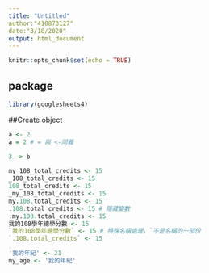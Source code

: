 ```yaml
---
title: "Untitled"
author:"410873127"
date:"3/18/2020"
output: html_document
---
```


```r
knitr::opts_chunk$set(echo = TRUE)
```

## package

```r
library(googlesheets4)
```

##Create object

```r
a <- 2
a = 2 # = 與 <-同義

3 -> b
```

```r
my_108_total_credits <- 15
_108_total_credits <- 15
108_total_credits <- 15
_my_108_total_credits <- 15
my.108.total_credits <- 15
.108.total_credits <- 15 # 隱藏變數
.my.108.total_credits <- 15
我的108學年總學分數 <- 15
`我的108學年總學分數` <- 15 # 特殊名稱處理，`不是名稱的一部份
`.108.total_credits` <- 15
```

```r
'我的年紀' <- 21
my_age <- '我的年紀'
```

